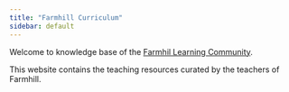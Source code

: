 ```yaml
---
title: "Farmhill Curriculum"
sidebar: default
---
```


Welcome to knowledge base of the [Farmhil Learning Community](https://farmhill-learning.org/).

This website contains the teaching resources curated by the teachers of Farmhill.

